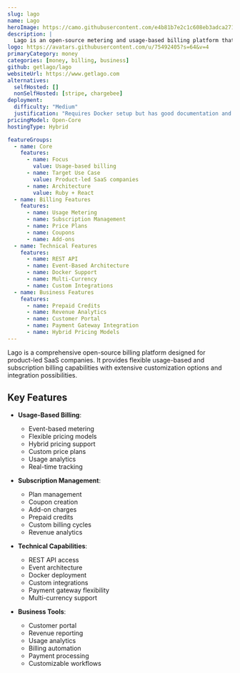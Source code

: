 ```yaml
---
slug: lago
name: Lago
heroImage: https://camo.githubusercontent.com/e4b81b7e2c1c608eb3adca271fe69042e65bdceab51001427a1ae297853bf44a/68747470733a2f2f75706c6f6164732d73736c2e776562666c6f772e636f6d2f3633353131393530366533366261663563323637666563642f3633356236646630656538656666616135346331666134325f62616e6e65722d6f70656e2d67726170682e6a7067
description: |
  Lago is an open-source metering and usage-based billing platform that helps businesses manage complex pricing models, subscriptions, and payments with extensive customization options.
logo: https://avatars.githubusercontent.com/u/75492405?s=64&v=4
primaryCategory: money
categories: [money, billing, business]
github: getlago/lago
websiteUrl: https://www.getlago.com
alternatives:
  selfHosted: []
  nonSelfHosted: [stripe, chargebee]
deployment:
  difficulty: "Medium"
  justification: "Requires Docker setup but has good documentation and deployment options."
pricingModel: Open-Core
hostingType: Hybrid

featureGroups:
  - name: Core
    features:
      - name: Focus
        value: Usage-based billing
      - name: Target Use Case
        value: Product-led SaaS companies
      - name: Architecture
        value: Ruby + React
  - name: Billing Features
    features:
      - name: Usage Metering
      - name: Subscription Management
      - name: Price Plans
      - name: Coupons
      - name: Add-ons
  - name: Technical Features
    features:
      - name: REST API
      - name: Event-Based Architecture
      - name: Docker Support
      - name: Multi-Currency
      - name: Custom Integrations
  - name: Business Features
    features:
      - name: Prepaid Credits
      - name: Revenue Analytics
      - name: Customer Portal
      - name: Payment Gateway Integration
      - name: Hybrid Pricing Models
---
```


Lago is a comprehensive open-source billing platform designed for product-led SaaS companies. It provides flexible usage-based and subscription billing capabilities with extensive customization options and integration possibilities.

## Key Features

- **Usage-Based Billing**:

  - Event-based metering
  - Flexible pricing models
  - Hybrid pricing support
  - Custom price plans
  - Usage analytics
  - Real-time tracking

- **Subscription Management**:

  - Plan management
  - Coupon creation
  - Add-on charges
  - Prepaid credits
  - Custom billing cycles
  - Revenue analytics

- **Technical Capabilities**:

  - REST API access
  - Event architecture
  - Docker deployment
  - Custom integrations
  - Payment gateway flexibility
  - Multi-currency support

- **Business Tools**:
  - Customer portal
  - Revenue reporting
  - Usage analytics
  - Billing automation
  - Payment processing
  - Customizable workflows
